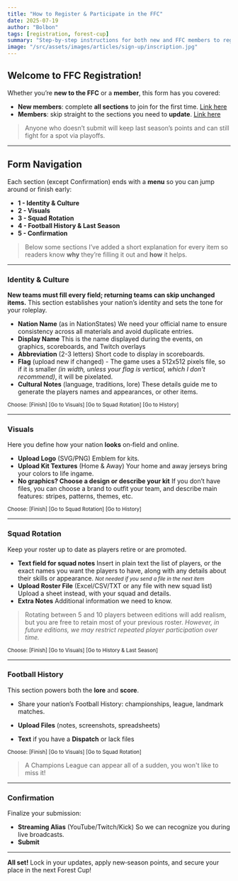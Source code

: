 ```yaml
---
title: "How to Register & Participate in the FFC"
date: 2025-07-19
author: "Bolbon"
tags: [registration, forest-cup]
summary: "Step-by-step instructions for both new and FFC members to register, update their team details, and secure their spot for next Forest Cup."
image: "/src/assets/images/articles/sign-up/inscription.jpg"
---
```



## Welcome to FFC Registration! 

Whether you’re **new to the FFC** or a **member**, this form has you covered:

- **New members**: complete **all sections** to join for the first time. <a href={LINKS.forms.newMember} target="_blank">Link here</a> 
- **Members**: skip straight to the sections you need to **update**. <a href={LINKS.forms.ffcMember} target="_blank">Link here</a> 

> Anyone who doesn’t submit will keep last season’s points and can still fight for a spot via playoffs.

---

## Form Navigation

Each section (except Confirmation) ends with a **menu** so you can jump around or finish early:

- **1 - Identity & Culture**  
- **2 - Visuals**  
- **3 - Squad Rotation**  
- **4 - Football History & Last Season**  
- **5 - Confirmation**

>Below some sections I’ve added a short explanation for every item so readers know **why** they’re filling it out and **how** it helps.

---

### Identity & Culture

**New teams must fill every field; returning teams can skip unchanged items.** This section establishes your nation’s identity and sets the tone for your roleplay.

* **Nation Name** (as in NationStates)
  We need your official name to ensure consistency across all materials and avoid duplicate entries.
* **Display Name**
  This is the name displayed during the events, on graphics, scoreboards, and Twitch overlays
* **Abbreviation** (2-3 letters)
  Short code to display in scoreboards.
* **Flag** (upload new if changed) - The game uses a 512x512 pixels file, so if it is smaller _(in width, unless your flag is vertical, which I don't recommend)_, it will be pixelated.
* **Cultural Notes** (language, traditions, lore)
  These details guide me to generate the players names and appearances, or other items.

<small class="text-gray-500">Choose: \[Finish] \[Go to Visuals] \[Go to Squad Rotation] \[Go to History]</small>

---

### Visuals

Here you define how your nation **looks** on‑field and online.

* **Upload Logo** (SVG/PNG)
    Emblem for kits.
* **Upload Kit Textures** (Home & Away)
    Your home and away jerseys bring your colors to life ingame.
* **No graphics? Choose a design or describe your kit**
    If you don’t have files, you can choose a brand to outfit your team, and describe main features: stripes, patterns, themes, etc.

<small class="text-gray-500">Choose: \[Finish] \[Go to Squad Rotation] \[Go to History]</small>

---

### Squad Rotation

Keep your roster up to date as players retire or are promoted.

* **Text field for squad notes**
    Insert in plain text the list of players, or the exact names you want the players to have, along with any details about their skills or appearance.
    <small class="text-gray-500">_Not needed if you send a file in the next item_</small>
* **Upload Roster File** (Excel/CSV/TXT or any file with new squad list)
    Upload a sheet instead, with your squad and details.
* **Extra Notes**
    Additional information we need to know.

> Rotating between 5 and 10 players between editions will add realism, but you are free to retain most of your previous roster. _However, in future editions, we may restrict repeated player participation over time._

<small class="text-gray-500">Choose: \[Finish] \[Go to Visuals] \[Go to History & Last Season]</small>

---

### Football History

This section powers both the **lore** and **score**.

* Share your nation’s Football History: championships, league, landmark matches.

* **Upload Files** (notes, screenshots, spreadsheets)
  
* **Text** if you have a **Dispatch** or lack files

<small class="text-gray-500">Choose: \[Finish] \[Go to Visuals] \[Go to Squad Rotation]</small>

> A Champions League can appear all of a sudden, you won't like to miss it!

---

### Confirmation

Finalize your submission:

* **Streaming Alias** (YouTube/Twitch/Kick)
    So we can recognize you during live broadcasts.
* **Submit**

---

**All set!**
Lock in your updates, apply new‑season points, and secure your place in the next Forest Cup!
